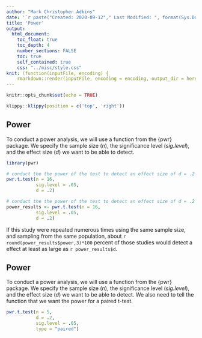 ```yaml
---
author: "Mark Christopher Adkins"
date: '`r paste("Created: 2020-09-12"," Last Modified: ", format(Sys.Date()))`'
title: 'Power'
output:
  html_document:
    toc_float: true
    toc_depth: 4
    number_sections: FALSE
    toc: true
    self_contained: true
    css: "../misc/style.css"
knit: (function(inputFile, encoding) {
    rmarkdown::render(inputFile, encoding = encoding, output_dir = here::here("HTML Exercises"))})
---
```


```r
knitr::opts_chunk$set(echo = TRUE)
```

```r
klippy::klippy(position = c('top', 'right'))
```

## Power

To conduct a power analysis, we will use a function from the {pwr} package. We specify the sample size (*n*), the significance level (*sig.level*), and the effect size (*d*) we want to be able to detect.
```r
library(pwr)
```

```r
# conduct the the power of the test to detect an effect size of d = .2
pwr.t.test(n = 16,
           sig.level = .05,
           d = .2)
```
```r
# conduct the the power of the test to detect an effect size of d = .2
power_results <- pwr.t.test(n = 16,
           sig.level = .05,
           d = .2)
```

If this study were repeated numerous times using the same sample size, and sampling from the same population, about `r round(power_results$power,3)*100` percent of those studies would detect a effect at least as large as `r power_results$d`.

## Power

To conduct a power analysis, we will use a function from the {pwr} package. We specify the sample size (*n*), the significance level (*sig.level*), and the effect size (*d*) we want to be able to detect. We also need to tell the function that we want the power for a paired t-test.

```r
pwr.t.test(n = 5,
           d = .2,
           sig.level = .05,
           type = "paired")
```


